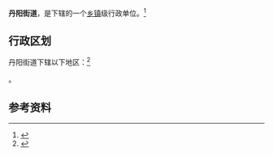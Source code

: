 {{中国乡级行政区|37/17/02/006/000}}

'''丹阳街道'''，是{{PRC admin/fullname|37/17/02/006/000|3}}下辖的一个[[乡镇|乡镇]]级行政单位。<ref>{{PRC admin/ref sgc|{{PRC admin/parent|37/17/02/006/000}}}}</ref>

== 行政区划 ==

丹阳街道下辖以下地区：<ref>{{PRC admin/ref sgc|37/17/02/006/000}}</ref>

{{PRC admin/children|37/17/02/006/000}}。

== 参考资料 ==

{{reflist}}

{{行政区划小作品}}
{{PRC admin/navcat|37/17/02/006/000}}